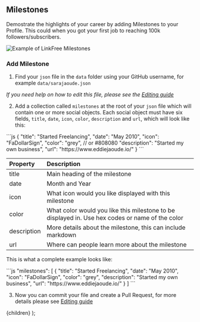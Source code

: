 
## Milestones

Demostrate the highlights of your career by adding Milestones to your Profile. This could when you got your first job to reaching 100k followers/subscribers.

![Example of LinkFree Milestones](https://user-images.githubusercontent.com/624760/209209651-87e4f75f-425d-4837-82d0-84030e82ae6f.png)

### Add Milestone

1. Find your `json` file in the `data` folder using your GitHub username, for example `data/sarajaoude.json`

_If you need help on how to edit this file, please see the [Editing guide](/docs/how-to-guides/editing)_

2. Add a collection called `milestones` at the root of your `json` file which will contain one or more social objects. Each social object must have six fields, `title`, `date`, `icon`, `color`, `description` and `url`, which will look like this:

<ClipboardCopy>
```js
{
    "title": "Started Freelancing",
    "date": "May 2010",
    "icon": "FaDollarSign",
    "color": "grey", // or #808080
    "description": "Started my own business",
    "url": "https://www.eddiejaoude.io/"
}
```
</ClipboardCopy>

| Property    | Description                                                 |
| :---------- | :---------------------------------------------------------- |
| title       | Main heading of the milestone                               |
| date        | Month and Year                                              |
| icon        | What icon would you like displayed with this milestone      |
| color       | What color would you like this milestone to be displayed in. Use hex codes or name of the color |
| description | More details about the milestone, this can include markdown |
| url         | Where can people learn more about the milestone             |

This is what a complete example looks like:

<ClipboardCopy>
```js
"milestones": [
    {
        "title": "Started Freelancing",
        "date": "May 2010",
        "icon": "FaDollarSign",
        "color": "grey",
        "description": "Started my own business",
        "url": "https://www.eddiejaoude.io/"
    }
]
```
</ClipboardCopy>

3. Now you can commit your file and create a Pull Request, for more details please see [Editing guide](/docs/how-to-guides/editing)

  <DocsLayout title="LinkFree Milestones Documentation">{children}</DocsLayout>
);
